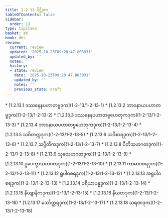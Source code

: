 ```yaml
---
title: 1.2.13 ပိဋ္ဌိဒုက
tableOfContents: false
sidebar:
  order: 13
type: tipitaka
basket: ab
book: dhs
review:
  current: review
  updated: '2025-10-23T09:20:47.803931'
  updated_by: ''
  notes: ''
  history:
  - state: review
    date: '2025-10-23T09:20:47.803931'
    updated_by: ''
    notes: ''
    previous_state: draft
---
```



<ReviewStatus review={frontmatter.review} showDetails={true} />

<HypothesisAnnotation frontmatter={frontmatter} />

<DynamicBreadcrumb />



<TableOfContents book="dhs" section="1.2.13">
* [1.2.13.1 ဒဿနေနပဟာတဗ္ဗဒုက](1-2-13/1-2-13-1)
* [1.2.13.2 ဘာဝနာယပဟာတဗ္ဗဒုက](1-2-13/1-2-13-2)
* [1.2.13.3 ဒဿနေနပဟာတဗ္ဗဟေတုကဒုက](1-2-13/1-2-13-3)
* [1.2.13.4 ဘာဝနာယပဟာတဗ္ဗဟေတုကဒုက](1-2-13/1-2-13-4)
* [1.2.13.5 သဝိတက္ကဒုက](1-2-13/1-2-13-5)
* [1.2.13.6 သဝိစာရဒုက](1-2-13/1-2-13-6)
* [1.2.13.7 သပ္ပီတိကဒုက](1-2-13/1-2-13-7)
* [1.2.13.8 ပီတိသဟဂတဒုက](1-2-13/1-2-13-8)
* [1.2.13.9 သုခသဟဂတဒုက](1-2-13/1-2-13-9)
* [1.2.13.10 ဥပေက္ခာသဟဂတဒုက](1-2-13/1-2-13-10)
* [1.2.13.11 ကာမာဝစရဒုက](1-2-13/1-2-13-11)
* [1.2.13.12 ရူပါဝစရဒုက](1-2-13/1-2-13-12)
* [1.2.13.13 အရူပါဝစရဒုက](1-2-13/1-2-13-13)
* [1.2.13.14 ပရိယာပန္နဒုက](1-2-13/1-2-13-14)
* [1.2.13.15 နိယျာနိကဒုက](1-2-13/1-2-13-15)
* [1.2.13.16 နိယတဒုက](1-2-13/1-2-13-16)
* [1.2.13.17 သော်တ္တရဒုက](1-2-13/1-2-13-17)
* [1.2.13.18 သရဏဒုက](1-2-13/1-2-13-18)
</TableOfContents>